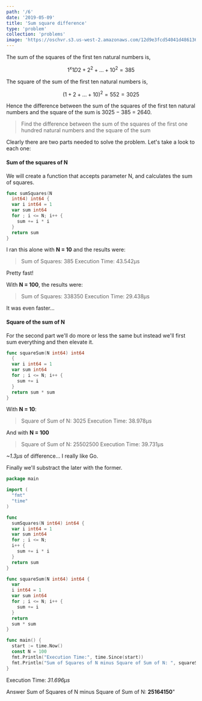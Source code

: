 ```yaml
---
path: '/6'
date: '2019-05-09'
title: 'Sum square difference'
type: 'problem'
collection: 'problems'
image: 'https://oschvr.s3.us-west-2.amazonaws.com/12d9e3fcd54041d486136750b703202a.jpg'
---
```


The sum of the squares of the first ten natural numbers is,

$$
1^x1D2 + 2^2 + ... + 10^2 = 385
$$

The square of the sum of the first ten natural numbers is,

$$
(1 + 2 + ... + 10)^2 = 552 = 3025
$$

Hence the difference between the sum of the squares of the first ten natural numbers and the square of the sum is 3025 − 385 = 2640.

> Find the difference between the sum of the squares of the first one hundred natural numbers and the square of the sum

Clearly there are two parts needed to solve the problem. Let's take a look to each one:

#### Sum of the squares of N

We will create a function that accepts parameter N, and calculates the sum of squares.

```go
func sumSquares(N
  int64) int64 {
  var i int64 = 1
  var sum int64
  for ; i <= N; i++ {
    sum += i * i
  }
  return sum
}
```

I ran this alone with **N = 10** and the results were:

> Sum of Squares: 385
> Execution Time: 43.542µs

Pretty fast!

With **N = 100**, the results were:

> Sum of Squares: 338350
> Execution Time: 29.438µs

It was even faster...

#### Square of the sum of N

For the second part we'll do more or less the same but instead we'll first sum everything and then elevate it.

```go
func squareSum(N int64) int64
  {
  var i int64 = 1
  var sum int64
  for ; i <= N; i++ {
    sum += i
  }
  return sum * sum
}
```

With **N = 10**:

> Square of Sum of N: 3025
> Execution Time: 38.978µs

And with **N = 100**

> Square of Sum of N: 25502500
> Execution Time: 39.731µs

_~1.3µs_ of difference... I really like Go.

Finally we'll substract the later with the former.

```go
package main

import (
  "fmt"
  "time"
)

func
  sumSquares(N int64) int64 {
  var i int64 = 1
  var sum int64
  for ; i <= N;
  i++ {
    sum += i * i
  }
  return sum
}

func squareSum(N int64) int64 {
  var
  i int64 = 1
  var sum int64
  for ; i <= N; i++ {
    sum += i
  }
  return
  sum * sum
}

func main() {
  start := time.Now()
  const N = 100
  fmt.Println("Execution Time:", time.Since(start))
  fmt.Println("Sum of Squares of N minus Square of Sum of N: ", squareSum(N)-sumSquares(N))
}
```

Execution Time: _31.696µs_

Answer
Sum of Squares of N minus Square of Sum of N: **25164150**"
